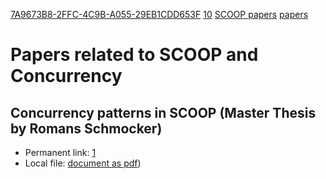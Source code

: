 [[Property:uuid|7A9673B8-2FFC-4C9B-A055-29EB1CDD653F]]
[[Property:weight|10]]
[[Property:title|SCOOP papers]]
[[Property:link_title|papers]]
= Papers related to SCOOP and Concurrency =

== Concurrency patterns in SCOOP (Master Thesis by Romans Schmocker) ==
* Permanent link: [https://doi.org/10.3929/ethz-a-010255889]
* Local file: [[file:eth-46802-01.pdf|document as pdf]])
